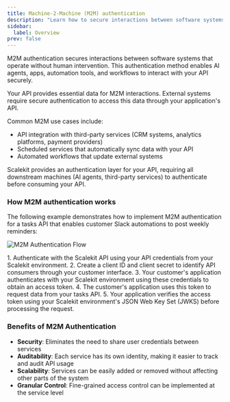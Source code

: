 ```yaml
---
title: Machine-2-Machine (M2M) authentication
description: "Learn how to secure interactions between software systems with M2M authentication, enabling secure API access for AI agents, apps, and automated workflows."
sidebar:
  label: Overview
prev: false
---
```



M2M authentication secures interactions between software systems that operate without human intervention. This authentication method enables AI agents, apps, automation tools, and workflows to interact with your API securely.

Your API provides essential data for M2M interactions. External systems require secure authentication to access this data through your application's API.

Common M2M use cases include:

- API integration with third-party services (CRM systems, analytics platforms, payment providers)
- Scheduled services that automatically sync data with your API
- Automated workflows that update external systems

Scalekit provides an authentication layer for your API, requiring all downstream machines (AI agents, third-party services) to authenticate before consuming your API.

### How M2M authentication works

The following example demonstrates how to implement M2M authentication for a tasks API that enables customer Slack automations to post weekly reminders:

![M2M Authentication Flow](@/assets/docs/m2m/m2m-flow.png)

<Steps>
1. Authenticate with the Scalekit API using your API credentials from your Scalekit environment.
2. Create a client ID and client secret to identify API consumers through your customer interface.
3. Your customer's application authenticates with your Scalekit environment using these credentials to obtain an access token.
4. The customer's application uses this token to request data from your tasks API.
5. Your application verifies the access token using your Scalekit environment's JSON Web Key Set (JWKS) before processing the request.
</Steps>


### Benefits of M2M Authentication


- **Security**: Eliminates the need to share user credentials between services
- **Auditability**: Each service has its own identity, making it easier to track and audit API usage
- **Scalability**: Services can be easily added or removed without affecting other parts of the system
- **Granular Control**: Fine-grained access control can be implemented at the service level
